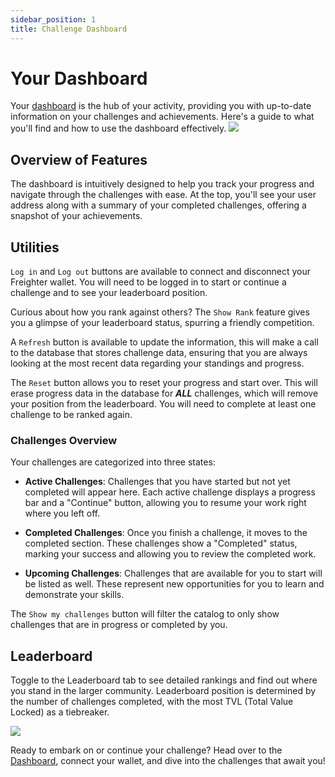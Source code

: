 ```yaml
---
sidebar_position: 1
title: Challenge Dashboard
---
```



# Your Dashboard

Your [dashboard](/dashboard) is the hub of your activity, providing you with up-to-date information on your challenges and achievements. Here's a guide to what you'll find and how to use the dashboard effectively.
<a href="/dashboard">
<img src={sdc_dashboard} className="image-style_reg" />
</a>

## Overview of Features

The dashboard is intuitively designed to help you track your progress and navigate through the challenges with ease. At the top, you'll see your user address along with a summary of your completed challenges, offering a snapshot of your achievements.


## Utilities


`Log in` and `Log out` buttons are available to connect and disconnect your Freighter wallet. You will need to be logged in to start or continue a challenge and to see your leaderboard position.

Curious about how you rank against others? The `Show Rank` feature gives you a glimpse of your leaderboard status, spurring a friendly competition.

A `Refresh` button is available to update the information, this will make a call to the database that stores challenge data, ensuring that you are always looking at the most recent data regarding your standings and progress.

The `Reset` button allows you to reset your progress and start over. This will erase progress data in the database for ***ALL*** challenges, which will remove your position from the leaderboard. You will need to complete at least one challenge to be ranked again.

### Challenges Overview

Your challenges are categorized into three states:

- **Active Challenges**: Challenges that you have started but not yet completed will appear here. Each active challenge displays a progress bar and a "Continue" button, allowing you to resume your work right where you left off.

- **Completed Challenges**: Once you finish a challenge, it moves to the completed section. These challenges show a "Completed" status, marking your success and allowing you to review the completed work.

- **Upcoming Challenges**: Challenges that are available for you to start will be listed as well. These represent new opportunities for you to learn and demonstrate your skills.


The `Show my challenges` button will filter the catalog to only show challenges that are in progress or completed by you.


## Leaderboard

Toggle to the Leaderboard tab to see detailed rankings and find out where you stand in the larger community.
Leaderboard position is determined by the number of challenges completed, with the most TVL (Total Value Locked) as a tiebreaker.

<img src={sdc_leaderboard} className="image-style_reg" />

Ready to embark on or continue your challenge? Head over to the [Dashboard](/dashboard), connect your wallet, and dive into the challenges that await you!
